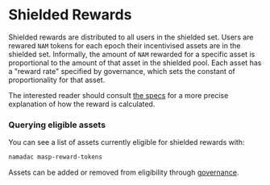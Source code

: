 # Shielded Rewards

Shielded rewards are distributed to all users in the shielded set. Users are rewared `NAM` tokens for each epoch their incentivised assets are in the shielded set. Informally, the amount of `NAM` rewarded for a specific asset is proportional to the amount of that asset in the shielded pool. Each asset has a "reward rate" specified by governance, which sets the constant of proportionality for that asset. 

The interested reader should consult [the specs](https://specs.namada.net/modules/masp/shielded-pool-incentives) for a more precise explanation of how the reward is calculated.

### Querying eligible assets

You can see a list of assets currently eligible for shielded rewards with:
```bash copy
namadac masp-reward-tokens
```

Assets can be added or removed from eligibility through [governance](../governance.mdx).